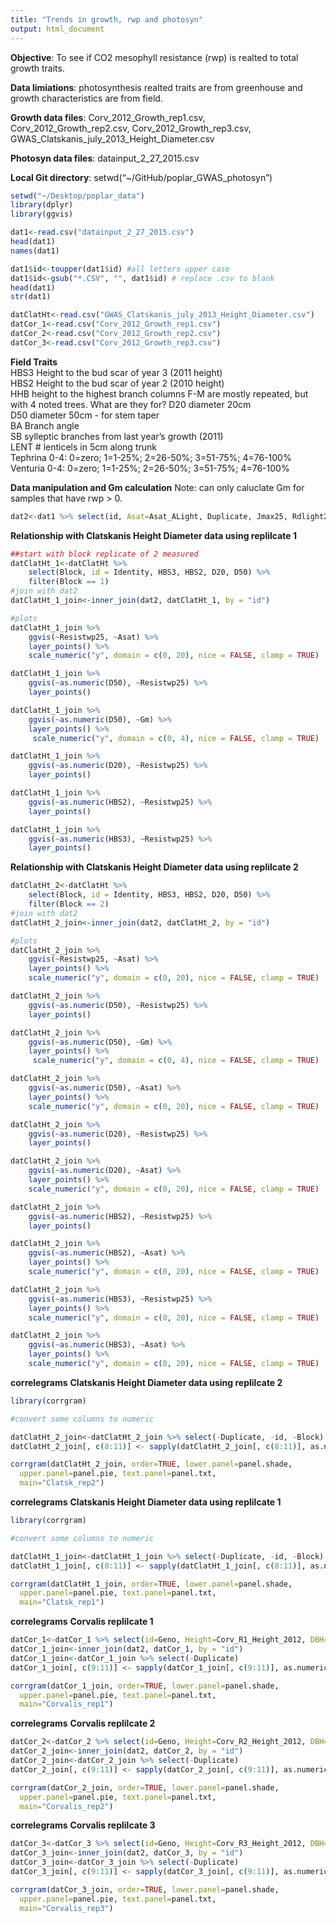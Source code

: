 ```yaml
---
title: "Trends in growth, rwp and photosyn"
output: html_document
---
```


**Objective**: To see if CO2 mesophyll resistance (rwp) is realted to total growth traits.

**Data limiations**: photosynthesis realted traits are from greenhouse and growth characteristics are from field. 

**Growth data files**: Corv_2012_Growth_rep1.csv, Corv_2012_Growth_rep2.csv, Corv_2012_Growth_rep3.csv, GWAS_Clatskanis_july_2013_Height_Diameter.csv

**Photosyn data files**: datainput_2_27_2015.csv

**Local Git directory**: setwd("~/GitHub/poplar_GWAS_photosyn")

```r
setwd("~/Desktop/poplar_data")
library(dplyr)
library(ggvis)

dat1<-read.csv("datainput_2_27_2015.csv")
head(dat1)
names(dat1)

dat1$id<-toupper(dat1$id) #all letters upper case
dat1$id<-gsub("*.CSV", "", dat1$id) # replace .csv to blank
head(dat1)
str(dat1)

datClatHt<-read.csv("GWAS_Clatskanis_july_2013_Height_Diameter.csv")
datCor_1<-read.csv("Corv_2012_Growth_rep1.csv")
datCor_2<-read.csv("Corv_2012_Growth_rep2.csv")
datCor_3<-read.csv("Corv_2012_Growth_rep3.csv")

```

**Field Traits**    				
HBS3	Height to the bud scar of year 3 (2011 height)				
HBS2	Height to the bud scar of year 2 (2010 height)				
HHB	height to the highest branch			columns F-M are mostly repeated, but with 4 noted trees.	What are they for?
D20	diameter 20cm				
D50	diameter 50cm - for stem taper				
BA	Branch angle				
SB	sylleptic branches from last year's growth (2011)				
LENT	# lenticels in 5cm along trunk				
Tephrina	0-4: 0=zero; 1=1-25%; 2=26-50%; 3=51-75%; 4=76-100%				
Venturia	0-4: 0=zero; 1=1-25%; 2=26-50%; 3=51-75%; 4=76-100%				


**Data manipulation and Gm calculation**
Note: can only caluclate Gm for samples that have rwp > 0. 

```r
dat2<-dat1 %>% select(id, Asat=Asat_ALight, Duplicate, Jmax25, Rdlight25, Resistwp25, Resistch25, gamma.25, Asat_ALight) %>% filter(Duplicate == "Unique" & Resistwp25 > 0) %>% mutate(Gm = 1/Resistwp25)
```

**Relationship with Clatskanis Height Diameter data using replilcate 1 **

```r

##start with block replicate of 2 measured
datClatHt_1<-datClatHt %>% 
    select(Block, id = Identity, HBS3, HBS2, D20, D50) %>%
    filter(Block == 1)
#join with dat2
datClatHt_1_join<-inner_join(dat2, datClatHt_1, by = "id")

#plots
datClatHt_1_join %>%
    ggvis(~Resistwp25, ~Asat) %>% 
    layer_points() %>%
    scale_numeric("y", domain = c(0, 20), nice = FALSE, clamp = TRUE)

datClatHt_1_join %>%
    ggvis(~as.numeric(D50), ~Resistwp25) %>% 
    layer_points()

datClatHt_1_join %>%
    ggvis(~as.numeric(D50), ~Gm) %>% 
    layer_points() %>%
     scale_numeric("y", domain = c(0, 4), nice = FALSE, clamp = TRUE)

datClatHt_1_join %>%
    ggvis(~as.numeric(D20), ~Resistwp25) %>% 
    layer_points()

datClatHt_1_join %>%
    ggvis(~as.numeric(HBS2), ~Resistwp25) %>% 
    layer_points()

datClatHt_1_join %>%
    ggvis(~as.numeric(HBS3), ~Resistwp25) %>% 
    layer_points()


```

**Relationship with Clatskanis Height Diameter data using replilcate 2 **

```r

datClatHt_2<-datClatHt %>% 
    select(Block, id = Identity, HBS3, HBS2, D20, D50) %>%
    filter(Block == 2)
#join with dat2
datClatHt_2_join<-inner_join(dat2, datClatHt_2, by = "id")

#plots
datClatHt_2_join %>%
    ggvis(~Resistwp25, ~Asat) %>% 
    layer_points() %>%
    scale_numeric("y", domain = c(0, 20), nice = FALSE, clamp = TRUE)

datClatHt_2_join %>%
    ggvis(~as.numeric(D50), ~Resistwp25) %>% 
    layer_points()

datClatHt_2_join %>%
    ggvis(~as.numeric(D50), ~Gm) %>% 
    layer_points() %>%
     scale_numeric("y", domain = c(0, 4), nice = FALSE, clamp = TRUE)

datClatHt_2_join %>%
    ggvis(~as.numeric(D50), ~Asat) %>% 
    layer_points() %>%
    scale_numeric("y", domain = c(0, 20), nice = FALSE, clamp = TRUE)

datClatHt_2_join %>%
    ggvis(~as.numeric(D20), ~Resistwp25) %>% 
    layer_points()

datClatHt_2_join %>%
    ggvis(~as.numeric(D20), ~Asat) %>% 
    layer_points() %>%
    scale_numeric("y", domain = c(0, 20), nice = FALSE, clamp = TRUE)

datClatHt_2_join %>%
    ggvis(~as.numeric(HBS2), ~Resistwp25) %>% 
    layer_points()

datClatHt_2_join %>%
    ggvis(~as.numeric(HBS2), ~Asat) %>% 
    layer_points() %>%
    scale_numeric("y", domain = c(0, 20), nice = FALSE, clamp = TRUE)

datClatHt_2_join %>%
    ggvis(~as.numeric(HBS3), ~Resistwp25) %>% 
    layer_points() %>%
    scale_numeric("y", domain = c(0, 20), nice = FALSE, clamp = TRUE)

datClatHt_2_join %>%
    ggvis(~as.numeric(HBS3), ~Asat) %>% 
    layer_points() %>%
    scale_numeric("y", domain = c(0, 20), nice = FALSE, clamp = TRUE)

```


**correlegrams**
**Clatskanis Height Diameter data using replilcate 2**
```r
library(corrgram)

#convert some columns to numeric

datClatHt_2_join<-datClatHt_2_join %>% select(-Duplicate, -id, -Block)
datClatHt_2_join[, c(8:11)] <- sapply(datClatHt_2_join[, c(8:11)], as.numeric)

corrgram(datClatHt_2_join, order=TRUE, lower.panel=panel.shade,
  upper.panel=panel.pie, text.panel=panel.txt,
  main="Clatsk_rep2") 
```



**correlegrams**
**Clatskanis Height Diameter data using replilcate 1**
```r
library(corrgram)

#convert some columns to numeric

datClatHt_1_join<-datClatHt_1_join %>% select(-Duplicate, -id, -Block)
datClatHt_1_join[, c(8:11)] <- sapply(datClatHt_1_join[, c(8:11)], as.numeric)

corrgram(datClatHt_1_join, order=TRUE, lower.panel=panel.shade,
  upper.panel=panel.pie, text.panel=panel.txt,
  main="Clatsk_rep1") 
```


**correlegrams**
**Corvalis replilcate 1**
```r

datCor_1<-datCor_1 %>% select(id=Geno, Height=Corv_R1_Height_2012, DBH=Corv_R1_DBH_2012, SylBr=SylBr_2012)
datCor_1_join<-inner_join(dat2, datCor_1, by = "id")
datCor_1_join<-datCor_1_join %>% select(-Duplicate)
datCor_1_join[, c(9:11)] <- sapply(datCor_1_join[, c(9:11)], as.numeric)

corrgram(datCor_1_join, order=TRUE, lower.panel=panel.shade,
  upper.panel=panel.pie, text.panel=panel.txt,
  main="Corvalis_rep1") 

```

**correlegrams**
**Corvalis replilcate 2**

```r


datCor_2<-datCor_2 %>% select(id=Geno, Height=Corv_R2_Height_2012, DBH=Corv_R3_DBH_2012, SylBr=SylBr_2012)
datCor_2_join<-inner_join(dat2, datCor_2, by = "id")
datCor_2_join<-datCor_2_join %>% select(-Duplicate)
datCor_2_join[, c(9:11)] <- sapply(datCor_2_join[, c(9:11)], as.numeric)

corrgram(datCor_2_join, order=TRUE, lower.panel=panel.shade,
  upper.panel=panel.pie, text.panel=panel.txt,
  main="Corvalis_rep2") 

```


**correlegrams**
**Corvalis replilcate 3**

```r


datCor_3<-datCor_3 %>% select(id=Geno, Height=Corv_R3_Height_2012, DBH=Corv_R3_DBH_2012, SylBr=SylBr_2012)
datCor_3_join<-inner_join(dat2, datCor_3, by = "id")
datCor_3_join<-datCor_3_join %>% select(-Duplicate)
datCor_3_join[, c(9:11)] <- sapply(datCor_3_join[, c(9:11)], as.numeric)

corrgram(datCor_3_join, order=TRUE, lower.panel=panel.shade,
  upper.panel=panel.pie, text.panel=panel.txt,
  main="Corvalis_rep3") 

```




